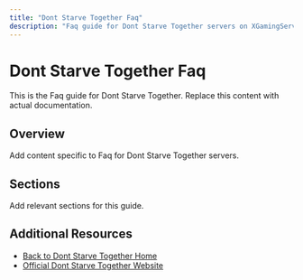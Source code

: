 ```yaml
---
title: "Dont Starve Together Faq"
description: "Faq guide for Dont Starve Together servers on XGamingServer"
---
```


# Dont Starve Together Faq

This is the Faq guide for Dont Starve Together. Replace this content with actual documentation.

## Overview

Add content specific to Faq for Dont Starve Together servers.

## Sections

Add relevant sections for this guide.

## Additional Resources

- [Back to Dont Starve Together Home](./index)
- [Official Dont Starve Together Website](https://example.com)
